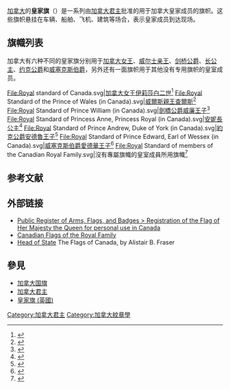{{NoteTA
| G1 = UK Government
| 1=zh-hans:伊丽莎白二世; zh-tw:伊莉莎白二世; zh-hk:伊利沙伯二世
}}
[[加拿大|加拿大]]的'''皇家旗'''（{{lang-en|Royal Standards of Canada}}）是一系列由[[加拿大君主|加拿大君主]]批准的用于加拿大皇家成员的旗帜。这些旗帜悬挂在车辆、船舶、飞机、建筑等场合，表示皇家成员到达现场。

==旗幟列表==
加拿大有六种不同的皇家旗分别用于[[伊丽莎白二世|加拿大女王]]、[[威尔士亲王查尔斯|威尔士亲王]]、[[剑桥公爵威廉王子|剑桥公爵]]、[[安妮长公主|长公主]]、[[约克公爵安德鲁王子|约克公爵]]和[[威塞克斯伯爵爱德华王子|威塞克斯伯爵]]，另外还有一面旗帜用于其他没有专用旗帜的皇室成员。
<gallery class="center" widths="200px">
File:Royal standard of Canada.svg|[[伊莉莎白二世|加拿大女王伊莉莎白二世]]<ref>{{Cite book| last=Franco| first=Guida| title=Canadian Almanac & Directory 2006| publisher=Micromedia ProQuest| year=2006| location=Toronto| page=3| isbn=978-1-895021-90-5}}</ref>
File:Royal Standard of the Prince of Wales (in Canada).svg|[[威爾斯親王查爾斯|威爾斯親王查爾斯]]<ref>{{cite web| url=http://reg.gg.ca/heraldry/pub-reg/project.asp?lang=e&ProjectID=2281| title=The Prince of Wales| author=Canadian Heraldic Authority| work=Public Register of Arms, Flags and Badges| publisher=Queen's Printer for Canada| access-date=4 January 2016| archive-date=2016-03-04| archive-url=https://web.archive.org/web/20160304185440/http://reg.gg.ca/heraldry/pub-reg/project.asp?lang=e&ProjectID=2281| dead-url=no}}</ref>
File:Royal Standard of Prince William (in Canada).svg|[[劍橋公爵威廉王子|劍橋公爵威廉王子]]<ref>{{cite web| url=http://reg.gg.ca/heraldry/pub-reg/project.asp?lang=e&ProjectID=2282| title=Prince William, Duke of Cambridge| author=Canadian Heraldic Authority| work=Public Register of Arms, Flags and Badges| publisher=Queen's Printer for Canada| access-date=4 January 2016| archive-date=2016-02-06| archive-url=https://web.archive.org/web/20160206142933/http://reg.gg.ca/heraldry/pub-reg/project.asp?lang=e&ProjectID=2282| dead-url=no}}</ref>
File:Royal Standard of Princess Anne, Princess Royal (in Canada).svg|[[安妮長公主|安妮長公主]]<ref>{{cite web| url=http://reg.gg.ca/heraldry/pub-reg/project.asp?lang=e&ProjectID=2442| title=The Princess Anne, Princess Royal| author=Canadian Heraldic Authority| work=Public Register of Arms, Flags and Badges| publisher=Queen's Printer for Canada| access-date=4 January 2016| archive-date=2016-03-04| archive-url=https://web.archive.org/web/20160304190606/http://reg.gg.ca/heraldry/pub-reg/project.asp?lang=e&ProjectID=2442| dead-url=no}}</ref>
File:Royal Standard of Prince Andrew, Duke of York (in Canada).svg|[[約克公爵安德魯王子|約克公爵安德魯王子]]<ref>{{cite web| url=http://reg.gg.ca/heraldry/pub-reg/project.asp?lang=e&ProjectID=2532| title=The Prince Andrew, Duke of York| author=Canadian Heraldic Authority| work=Public Register of Arms, Flags and Badges| publisher=Queen's Printer for Canada| access-date=4 January 2016| archive-date=2021-04-24| archive-url=https://web.archive.org/web/20210424202053/https://reg.gg.ca/heraldry/pub-reg/project.asp?lang=e&ProjectID=2532| dead-url=no}}</ref>
File:Royal Standard of Prince Edward, Earl of Wessex (in Canada).svg|[[威塞克斯伯爵愛德華王子|威塞克斯伯爵愛德華王子]]<ref>{{cite web| url=http://reg.gg.ca/heraldry/pub-reg/project.asp?lang=e&ProjectID=2531| title=The Prince Edward, Earl of Wessex| author=Canadian Heraldic Authority| work=Public Register of Arms, Flags and Badges| publisher=Queen's Printer for Canada| access-date=4 January 2016| archive-date=2020-11-24| archive-url=https://web.archive.org/web/20201124034852/https://reg.gg.ca/heraldry/pub-reg/project.asp?ProjectID=2531&lang=e| dead-url=no}}</ref>
File:Royal Standard of members of the Canadian Royal Family.svg|沒有專屬旗幟的皇室成員所用旗幟<ref>{{cite web| url=http://reg.gg.ca/heraldry/pub-reg/project.asp?lang=e&ProjectID=2655| title=Members of the Royal Family| author=Canadian Heraldic Authority| work=Public Register of Arms, Flags and Badges| publisher=Queen's Printer for Canada| access-date=3 February 2016| archive-date=2020-11-16| archive-url=https://web.archive.org/web/20201116095537/https://reg.gg.ca/heraldry/pub-reg/project.asp?lang=e&ProjectID=2655| dead-url=no}}</ref>
</gallery>

== 参考文献 ==
{{Reflist}}

== 外部链接 ==
* [http://archive.gg.ca/heraldry/pub-reg/project-pic.asp?lang=e&ProjectID=518&ProjectElementID=1811 Public Register of Arms, Flags, and Badges > Registration of the Flag of Her Majesty the Queen for personal use in Canada] {{Wayback|url=http://archive.gg.ca/heraldry/pub-reg/project-pic.asp?lang=e&ProjectID=518&ProjectElementID=1811 |date=20130921080127 }}
* [http://canada.pch.gc.ca/eng/1445001063704 Canadian Flags of the Royal Family] {{Wayback|url=http://canada.pch.gc.ca/eng/1445001063704 |date=20170315173846 }}
* [http://www.fraser.cc/FlagsCan/Nation/StateHead.html Head of State] {{Wayback|url=http://www.fraser.cc/FlagsCan/Nation/StateHead.html |date=20201206011951 }} The Flags of Canada, by Alistair B. Fraser

== 參見 ==
* [[加拿大国旗|加拿大国旗]]
* [[加拿大君主|加拿大君主]]
* [[皇家旗_(英國)|皇家旗 (英國)]]

[[Category:加拿大君主|Category:加拿大君主]]
[[Category:加拿大紋章學|Category:加拿大紋章學]]